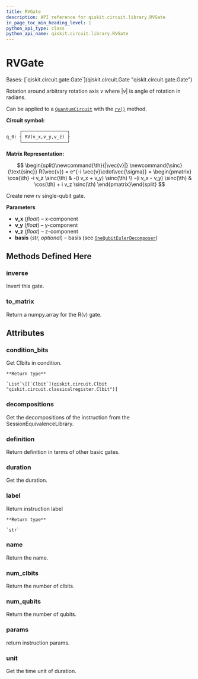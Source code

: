 ```yaml
---
title: RVGate
description: API reference for qiskit.circuit.library.RVGate
in_page_toc_min_heading_level: 1
python_api_type: class
python_api_name: qiskit.circuit.library.RVGate
---
```


# RVGate

<Class id="qiskit.circuit.library.RVGate" isDedicatedPage={true} github="https://github.com/qiskit/qiskit/tree/stable/0.23/qiskit/circuit/library/generalized_gates/rv.py" signature="RVGate(v_x, v_y, v_z, basis='U')">
  Bases: [`qiskit.circuit.gate.Gate`](qiskit.circuit.Gate "qiskit.circuit.gate.Gate")

  Rotation around arbitrary rotation axis $v$ where $|v|$ is angle of rotation in radians.

  Can be applied to a [`QuantumCircuit`](qiskit.circuit.QuantumCircuit "qiskit.circuit.QuantumCircuit") with the [`rv()`](qiskit.circuit.QuantumCircuit#rv "qiskit.circuit.QuantumCircuit.rv") method.

  **Circuit symbol:**

  ```python
       ┌─────────────────┐
  q_0: ┤ RV(v_x,v_y,v_z) ├
       └─────────────────┘
  ```

  **Matrix Representation:**

$$
\begin{split}\newcommand{\th}{|\vec{v}|}
\newcommand{\sinc}{\text{sinc}}
R(\vec{v}) = e^{-i \vec{v}\cdot\vec{\sigma}} =
\begin{pmatrix}
\cos{\th} -i v_z \sinc(\th) & -(i v_x + v_y) \sinc(\th) \\
-(i v_x - v_y) \sinc(\th) & \cos(\th) + i v_z \sinc(\th)
\end{pmatrix}\end{split}
$$

  Create new rv single-qubit gate.

  **Parameters**

  *   **v\_x** (*float*) – x-component
  *   **v\_y** (*float*) – y-component
  *   **v\_z** (*float*) – z-component
  *   **basis** (*str, optional*) – basis (see [`OneQubitEulerDecomposer`](qiskit.quantum_info.OneQubitEulerDecomposer "qiskit.quantum_info.synthesis.one_qubit_decompose.OneQubitEulerDecomposer"))

  ## Methods Defined Here

  ### inverse

  <Function id="qiskit.circuit.library.RVGate.inverse" signature="RVGate.inverse()">
    Invert this gate.
  </Function>

  ### to\_matrix

  <Function id="qiskit.circuit.library.RVGate.to_matrix" signature="RVGate.to_matrix()">
    Return a numpy.array for the R(v) gate.
  </Function>

  ## Attributes

  ### condition\_bits

  <Attribute id="qiskit.circuit.library.RVGate.condition_bits">
    Get Clbits in condition.

    **Return type**

    `List`\[[`Clbit`](qiskit.circuit.Clbit "qiskit.circuit.classicalregister.Clbit")]
  </Attribute>

  ### decompositions

  <Attribute id="qiskit.circuit.library.RVGate.decompositions">
    Get the decompositions of the instruction from the SessionEquivalenceLibrary.
  </Attribute>

  ### definition

  <Attribute id="qiskit.circuit.library.RVGate.definition">
    Return definition in terms of other basic gates.
  </Attribute>

  ### duration

  <Attribute id="qiskit.circuit.library.RVGate.duration">
    Get the duration.
  </Attribute>

  ### label

  <Attribute id="qiskit.circuit.library.RVGate.label">
    Return instruction label

    **Return type**

    `str`
  </Attribute>

  ### name

  <Attribute id="qiskit.circuit.library.RVGate.name">
    Return the name.
  </Attribute>

  ### num\_clbits

  <Attribute id="qiskit.circuit.library.RVGate.num_clbits">
    Return the number of clbits.
  </Attribute>

  ### num\_qubits

  <Attribute id="qiskit.circuit.library.RVGate.num_qubits">
    Return the number of qubits.
  </Attribute>

  ### params

  <Attribute id="qiskit.circuit.library.RVGate.params">
    return instruction params.
  </Attribute>

  ### unit

  <Attribute id="qiskit.circuit.library.RVGate.unit">
    Get the time unit of duration.
  </Attribute>
</Class>


